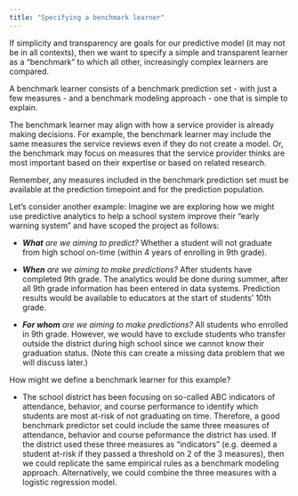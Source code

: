 ```yaml
---
title: "Specifying a benchmark learner"
---
```


If simplicity and transparency are goals for our predictive model (it may not be in all contexts), then we want to specify a simple and transparent learner as a "benchmark" to which all other, increasingly complex learners are compared.

A benchmark learner consists of a benchmark prediction set - with just a few measures - and a benchmark modeling approach - one that is simple to explain.

The benchmark learner may align with how a service provider is already making decisions. For example, the benchmark learner may include the same measures the service reviews even if they do not create a model. Or, the benchmark may focus on measures that the service provider thinks are most important based on their expertise or based on related research.

Remember, any measures included in the benchmark prediction set must be available at the prediction timepoint and for the prediction population.

Let's consider another example: Imagine we are exploring how we might use predictive analytics to help a school system improve their "early warning system" and have scoped the project as follows:

-   ***What** are we aiming to predict?* Whether a student will not graduate from high school on-time (within 4 years of enrolling in 9th grade).

-   ***When** are we aiming to make predictions?* After students have completed 9th grade. The analytics would be done during summer, after all 9th grade information has been entered in data systems. Prediction results would be available to educators at the start of students' 10th grade.

-   ***For whom** are we aiming to make predictions?* All students who enrolled in 9th grade. However, we would have to exclude students who transfer outside the district during high school since we cannot know their graduation status. (Note this can create a missing data problem that we will discuss later.)

How might we define a benchmark learner for this example?

-   The school district has been focusing on so-called ABC indicators of attendance, behavior, and course performance to identify which students are most at-risk of not graduating on time. Therefore, a good benchmark predictor set could include the same three measures of attendance, behavior and course peformance the district has used. If the district used these three measures as "indicators" (e.g. deemed a student at-risk if they passed a threshold on 2 of the 3 measures), then we could replicate the same empirical rules as a benchmark modeling approach. Alternatively, we could combine the three measures with a logistic regression model. 
